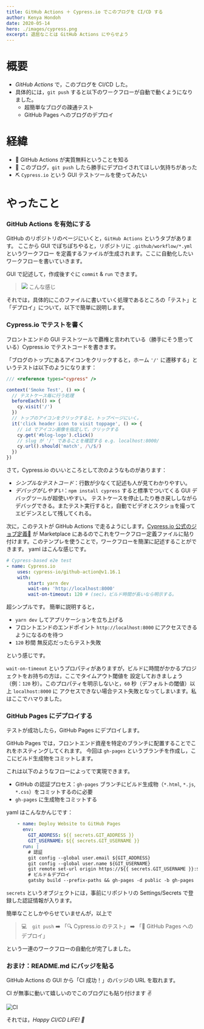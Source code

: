 ```yaml
---
title: GitHub Actions ＋ Cypress.io でこのブログを CI/CD する
author: Kenya Hondoh
date: 2020-05-14
hero: ./images/cypress.png
excerpt: 退屈なことは GitHub Actions にやらせよう
---
```


<!-- ![](https://lh3.googleusercontent.com/s8fY5QbR1GIi_4n1N3ePqmaq81FmNPD_lUiMv5piMdAxgg3WTUyRBZTGpAIEo5gphDeJy0E-Fqg24nvkGEVN9ZLcfwZXXPTGm81ZmnBMh4Idq7wbH0EzNsVEvGh9oE5Vmw5GjIbnID4) -->

# 概要
- *GitHub Actions* で，このブログを CI/CD した。
- 具体的には，`git push` すると以下のワークフローが自動で動くようになりました。
  - 超簡単なブログの疎通テスト
  - GitHub Pages へのブログのデプロイ

# 経緯
- 🚀 GitHub Actions が実質無料ということを知る
- 🤔 このブログ，`git push` したら勝手にデプロイされてほしい気持ちがあった
- ⛏ `Cypress.io` という GUI テストツールを使ってみたい

# やったこと

### GitHub Actions を有効にする

GitHub のリポジトリのページにいくと，`GitHub Actions` というタブがあります。
ここから GUI でぽちぽちやると，リポジトリに `.github/workflow/*.yml` というワークフロー
を定義するファイルが生成されます。ここに自動化したいワークフローを書いていきます。

GUI で記述して，作成後すぐに `commit` & `run` できます。

>![](https://lh3.googleusercontent.com/MPWYyv_ZLrDxy16xD_ORZGvLm85E0ZvCmn0rFdK-Qyj0ITlfWlQk4mTe8eWtZVe3zvGnrtrLeowL4xpCX4i9JN_en8ePiNuS2CrhKUjx-4WpZ2pIMTP7RivPjoMmoMFBNBpRMETmkiU)
>こんな感じ

それでは，具体的にこのファイルに書いていく処理であるところの「テスト」と「デプロイ」について，以下で簡単に説明します。

### Cypress.io でテストを書く

フロントエンドの GUI テストツールで覇権と言われている（勝手にそう思っている）Cypress.io でテストコードを書きます。

「ブログのトップにあるアイコンをクリックすると，ホーム `'/'` に遷移する」というテストは以下のようになります：

```js
/// <reference types="cypress" />

context('Smoke Test', () => {
  // テストケース毎に行う処理
  beforeEach(() => {
    cy.visit('/')
  })
  // トップのアイコンをクリックすると，トップページにいく。
  it('click header icon to visit toppage', () => {
    // id でアイコン画像を指定して，クリックする
    cy.get('#blog-logo').click()
    // slug が '/' であることを確認する e.g. localhost:8000/
    cy.url().should('match', /\/$/)
  })
})
```

さて，Cypress.io のいいところとして次のようなものがあります：
- *シンプルなテストコード*：行数が少なくて記述も人が見てわかりやすい。
- *デバッグがしやすい*：`npm install cypress` すると標準でついてくる GUI デバッグツールが超使いやすい。
テストケースを停止したり巻き戻ししながらデバッグできる。またテスト実行すると，自動でビデオとスクショを撮ってエビデンスとして残してくれる。

次に，このテストが GitHub Actions で走るようにします。[Cypress.io 公式のジョブ定義](https://github.com/marketplace/actions/cypress-io)
が Marketplace にあるのでこれをワークフロー定義ファイルに貼り付けます。このテンプレを使うことで，ワークフローを簡潔に記述することができます。
yaml はこんな感じです。

```yml
# Cypress-based e2e test
- name: Cypress.io
    uses: cypress-io/github-action@v1.16.1
    with:
        start: yarn dev
        wait-on: 'http://localhost:8000'
        wait-on-timeout: 120 # (sec)。ビルド時間が長いなら明示する。
```

超シンプルです。 簡単に説明すると，

- `yarn dev` してアプリケーションを立ち上げる
- フロントエンドのエンドポイント `http://localhost:8000` にアクセスできるようになるのを待つ
- `120` 秒間 無反応だったらテスト失敗

という感じです。

`wait-on-timeout` というプロパティがありますが，ビルドに時間がかかるプロジェクトをお持ちの方は，ここでタイムアウト閾値を
設定しておきましょう（例：`120` 秒）。このプロパティを明示しないと，`60` 秒（デフォルトの閾値）以上 `localhost:8000` に
アクセスできない場合テスト失敗となってしまいます。私はここでハマりました。

### GitHub Pages にデプロイする

テストが成功したら，GitHub Pages にデプロイします。

GitHub Pages では，フロントエンド資産を特定のブランチに配置することでこれをホスティングしてくれます。
今回は `gh-pages` というブランチを作成し，ここにビルド生成物をコミットします。

これは以下のようなフローによってで実現できます。

- GitHub の認証プロセス：`gh-pages` ブランチにビルド生成物（`*.html`, `*.js`, `*.css`）をコミットするのに必要
- `gh-pages` に生成物をコミットする

yaml はこんなかんじです：

```yaml
    - name: Deploy Website to GitHub Pages
      env:
        GIT_ADDRESS: ${{ secrets.GIT_ADDRESS }}
        GIT_USERNAME: ${{ secrets.GIT_USERNAME }}
      run: |
        # 認証
        git config --global user.email ${GIT_ADDRESS}
        git config --global user.name ${GIT_USERNAME}
        git remote set-url origin https://${{ secrets.GIT_USERNAME }}:${{ secrets.GIT_SECRET }}@github.com/kenmikanmi/blog
        # ビルド＆デプロイ
        gatsby build --prefix-paths && gh-pages -d public -b gh-pages
```

`secrets` というオブジェクトには，事前にリポジトリの Settings/Secrets で登録した認証情報が入ります。

簡単なことしかやらせていませんが，以上で 

> 💻　`git push` ➡️ 「🔍 Cypress.io のテスト」  ➡️ 「🚀 GitHub Pages へのデプロイ」 

という一連のワークフローの自動化が完了しました。

### おまけ：README.md にバッジを貼る

GitHub Actions の GUI から「CI 成功！」のバッジの URL を取れます。

CI が無事に動いて嬉しいのでこのブログにも貼り付けます ✌️

![CI](https://github.com/kenmikanmi/blog/workflows/CI/badge.svg)

それでは，*Happy CI/CD LIFE! 🚀*